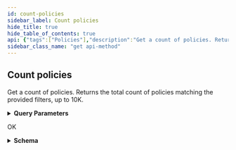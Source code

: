```yaml
---
id: count-policies
sidebar_label: Count policies
hide_title: true
hide_table_of_contents: true
api: {"tags":["Policies"],"description":"Get a count of policies. Returns the total count of policies matching the provided filters, up to 10K.","operationId":"getPoliciesCount","parameters":[{"name":"contentSearch","in":"query","description":"Returns only results whose contents match the given query","required":false,"schema":{"type":"string"}},{"name":"enabledStatus","in":"query","description":"Returns only results with enabled status matching the provided value.","required":false,"schema":{"uniqueItems":true,"type":"array","items":{"type":"string"}}},{"name":"category","in":"query","description":"Comma-separated string; Returns only results whose category matches one of the given categories.","required":false,"schema":{"uniqueItems":true,"type":"array","items":{"type":"string"}}},{"name":"priority","in":"query","description":"Comma-separated string; Returns only results whose priority matches one of the given values.","required":false,"schema":{"uniqueItems":true,"type":"array","items":{"type":"string"}}},{"name":"assigneeUsername","in":"query","description":"Comma-separated string; Returns only results whose assignee's username matches one of the given usernames. Use 'Unassigned' to fetch issues that are not assigned to any user.","required":false,"schema":{"uniqueItems":true,"type":"array","items":{"type":"string"}}}],"responses":{"200":{"description":"OK","content":{"application/json":{"schema":{"type":"object","properties":{"overflow":{"type":"boolean"},"count":{"type":"integer","format":"int32"}}}}}}},"method":"get","path":"/api/v1/issues/policies/count","servers":[{"url":"https://expander.expanse.co"}],"security":[{"Bearer":[]}],"securitySchemes":{"ClientCredentials":{"type":"oauth2","description":"For more information on how to retrieve client credentials, visit the Xpanse [TechDocs](https://docs.paloaltonetworks.com/cortex/cortex-xpanse/cortex-xpanse-user-guide/apis-and-integrations-main/expander-apis-and-integrations/expander-apis.html#expander-apis). This is the preferred method for retrieving a JWT for Xpanse APIs. There will be significant customer communications and a lengthy migration period before refresh token support is removed in favor of the client credentials flow.\n\nExchange a `client_id` and `client_secret` for an `access_token` (JWT) that can be passed to all Xpanse APIs. See [Get Access Token from Client Credentials](#operation/getAccessToken) for more info.","flows":{"clientCredentials":{"tokenUrl":"/api/oauth2/RequestToken","scopes":{"scope-xpanse":"access Xpanse APIs"}}}},"RefreshToken-Deprecated":{"type":"apiKey","description":"Xpanse APIs continue to support this JWT retrieval method alongside the preferred client credentials flow. There will be significant customer communications and a lengthy migration period before refresh token support is removed in favor of the client credentials flow.\n\nProvide a valid Xpanse-provided refresh token to access `/api/v1/idToken/`. This route will generate a JWT token that can be used with the other api endpoints.\n\nExample: `Authorization: Bearer <refreshToken>`","name":"Authorization","in":"header"},"Bearer":{"type":"http","description":"To access Xpanse APIs, a valid access token (JWT) must be included in every request\nin the `Authorization` header, which is retrieved by going through the client credentials flow (preferred method of JWT retrieval).\n\nThe value for this header should be `Bearer <access_token>`, where the token is the base64-encoded JSON Web Token returned as the `access_token` field in the client credentials flow.","name":"Authorization","in":"header","scheme":"bearer","bearerFormat":"JWT"}},"info":{"title":"Issues","description":"An API for interacting with Issues.","termsOfService":"https://www.paloaltonetworks.com/content/dam/pan/en_US/assets/pdf/legal/palo-alto-networks-end-user-license-agreement-eula.pdf","contact":{"name":"API Support","url":"https://docs.paloaltonetworks.com/cortex/cortex-xpanse/cortex-xpanse-user-guide/apis-and-integrations-main/expander-apis-and-integrations/expander-apis.html#expander-apis","email":"expanse-support@paloaltonetworks.com"},"version":"2.0.0"},"postman":{"name":"Count policies","description":{"content":"Get a count of policies. Returns the total count of policies matching the provided filters, up to 10K.","type":"text/plain"},"url":{"path":["api","v1","issues","policies","count"],"host":["{{baseUrl}}"],"query":[{"disabled":false,"description":{"content":"Returns only results whose contents match the given query","type":"text/plain"},"key":"contentSearch","value":""},{"disabled":false,"description":{"content":"Returns only results with enabled status matching the provided value.","type":"text/plain"},"key":"enabledStatus","value":""},{"disabled":false,"description":{"content":"Comma-separated string; Returns only results whose category matches one of the given categories.","type":"text/plain"},"key":"category","value":""},{"disabled":false,"description":{"content":"Comma-separated string; Returns only results whose priority matches one of the given values.","type":"text/plain"},"key":"priority","value":""},{"disabled":false,"description":{"content":"Comma-separated string; Returns only results whose assignee's username matches one of the given usernames. Use 'Unassigned' to fetch issues that are not assigned to any user.","type":"text/plain"},"key":"assigneeUsername","value":""}],"variable":[]},"header":[{"key":"Accept","value":"application/json"}],"method":"GET"}}
sidebar_class_name: "get api-method"
---
```



## Count policies



Get a count of policies. Returns the total count of policies matching the provided filters, up to 10K.

<details style={{"marginBottom":"1rem"}}><summary style={{}}><strong>Query Parameters</strong></summary><div><ul><ParamsItem className={"paramsItem"} param={{"name":"contentSearch","in":"query","description":"Returns only results whose contents match the given query","required":false,"schema":{"type":"string"}}}></ParamsItem><ParamsItem className={"paramsItem"} param={{"name":"enabledStatus","in":"query","description":"Returns only results with enabled status matching the provided value.","required":false,"schema":{"uniqueItems":true,"type":"array","items":{"type":"string"}}}}></ParamsItem><ParamsItem className={"paramsItem"} param={{"name":"category","in":"query","description":"Comma-separated string; Returns only results whose category matches one of the given categories.","required":false,"schema":{"uniqueItems":true,"type":"array","items":{"type":"string"}}}}></ParamsItem><ParamsItem className={"paramsItem"} param={{"name":"priority","in":"query","description":"Comma-separated string; Returns only results whose priority matches one of the given values.","required":false,"schema":{"uniqueItems":true,"type":"array","items":{"type":"string"}}}}></ParamsItem><ParamsItem className={"paramsItem"} param={{"name":"assigneeUsername","in":"query","description":"Comma-separated string; Returns only results whose assignee's username matches one of the given usernames. Use 'Unassigned' to fetch issues that are not assigned to any user.","required":false,"schema":{"uniqueItems":true,"type":"array","items":{"type":"string"}}}}></ParamsItem></ul></div></details><div><ApiTabs><TabItem label={"200"} value={"200"}><div>

OK

</div><div><details style={{}}><summary style={{"textAlign":"left"}}><strong>Schema</strong></summary><div style={{"textAlign":"left","marginLeft":"1rem"}}></div><ul style={{"marginLeft":"1rem"}}><SchemaItem collapsible={false} name={"overflow"} required={false} schemaDescription={undefined} schemaName={"boolean"} qualifierMessage={undefined}></SchemaItem><SchemaItem collapsible={false} name={"count"} required={false} schemaDescription={undefined} schemaName={"int32"} qualifierMessage={undefined}></SchemaItem></ul></details></div></TabItem></ApiTabs></div>
      